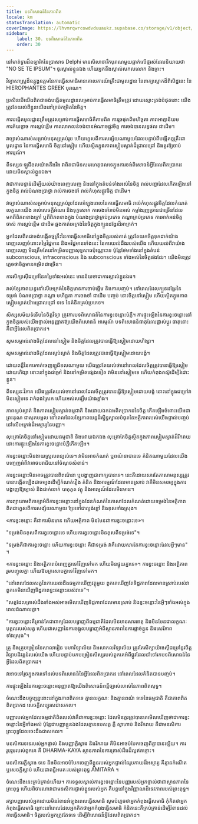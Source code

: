 ```yaml
---
title: បទពិសោធន៍នៃភាពពិត
locale: km
statusTranslation: automatic
coverImage: https://lhvmrqwrcowdvduuaukz.supabase.co/storage/v1/object/public/strapi-uploads/small_cover-educacion-fundamental.webp-2d51a7828a2b1309555be27f7e2a61a0.webp
sidebar:
    label: 30. បទពិសោធន៍នៃភាពពិត
    order: 30
---
```

នៅមាត់ទ្វារដ៏ឧឡារិកនៃប្រាសាទ Delphi មានសិលាចារឹកបុរាណមួយឆ្លាក់លើថ្មរស់ដែលនិយាយថា "NO SE TE IPSUM"។ ចូរស្គាល់ខ្លួនឯង ហើយអ្នកនឹងស្គាល់សកលលោក និងព្រះ។

វិទ្យាសាស្រ្តដ៏ឧត្តុង្គឧត្តមនៃការធ្វើសមាធិមានគោលការណ៍គ្រឹះជាមូលដ្ឋាន នៃពាក្យស្លោកដ៏ពិសិដ្ឋនេះ នៃ HIEROPHANTES GREEK បុរាណ។

ប្រសិនបើយើងពិតជាចង់បង្កើតមូលដ្ឋានសម្រាប់ការធ្វើសមាធិត្រឹមត្រូវ ដោយស្មោះត្រង់បំផុតនោះ យើងត្រូវតែយល់ពីខ្លួនយើងនៅគ្រប់កម្រិតនៃចិត្ត។

ការបង្កើតមូលដ្ឋានត្រឹមត្រូវសម្រាប់ការធ្វើសមាធិគឺតាមពិត ការរួចផុតពីមហិច្ឆតា ភាពអាត្មានិយម ការភ័យខ្លាច ការស្អប់ខ្ពើម ការលោភលន់ចង់បានអំណាចផ្លូវចិត្ត ការចង់បានលទ្ធផល ជាដើម។

វាច្បាស់ណាស់សម្រាប់មនុស្សគ្រប់រូប ហើយហួសពីការសង្ស័យណាមួយដែលបន្ទាប់ពីបង្កើតថ្មគ្រឹះជាមូលដ្ឋាន នៃការធ្វើសមាធិ ចិត្តនៅស្ងៀម ហើយស្ថិតក្នុងភាពស្ងៀមស្ងាត់ដ៏ជ្រាលជ្រៅ និងគួរឱ្យចាប់អារម្មណ៍។

ពីទស្សនៈឡូជីខលយ៉ាងតឹងរឹង វាពិតជាមិនសមហេតុផលទេក្នុងការចង់ពិសោធន៍អ្វីដែលពិតប្រាកដ ដោយមិនស្គាល់ខ្លួនឯង។

វាជាការបន្ទាន់ដើម្បីយល់យ៉ាងពេញលេញ និងនៅក្នុងតំបន់ទាំងអស់នៃចិត្ត រាល់បញ្ហាដែលកើតឡើងនៅក្នុងចិត្ត រាល់បំណងប្រាថ្នា រាល់ការចងចាំ រាល់កំហុសផ្លូវចិត្ត ជាដើម។

វាច្បាស់ណាស់សម្រាប់មនុស្សគ្រប់រូបដែលអំឡុងពេលនៃការធ្វើសមាធិ រាល់កំហុសផ្លូវចិត្តដែលកំណត់លក្ខណៈយើង រាល់សេចក្តីអំណរ និងទុក្ខសោក ការចងចាំរាប់មិនអស់ កម្លាំងរុញច្រានជាច្រើនដែលមកពីពិភពខាងក្រៅ ឬពីពិភពខាងក្នុង បំណងប្រាថ្នាគ្រប់ប្រភេទ តណ្ហាគ្រប់ប្រភេទ ការអាក់អន់ចិត្តចាស់ ការស្អប់ខ្ពើម ជាដើម ឆ្លងកាត់អេក្រង់នៃចិត្តក្នុងក្បួនដង្ហែរដ៏អាក្រក់។

អ្នកដែលពិតជាចង់បង្កើតថ្មគ្រឹះនៃការធ្វើសមាធិនៅក្នុងចិត្តរបស់គាត់ ត្រូវតែយកចិត្តទុកដាក់យ៉ាងពេញលេញចំពោះតម្លៃវិជ្ជមាន និងអវិជ្ជមានទាំងនេះ នៃការយល់ដឹងរបស់យើង ហើយយល់ពីវាយ៉ាងពេញលេញ មិនត្រឹមតែនៅកម្រិតបញ្ញាសុទ្ធសាធប៉ុណ្ណោះទេ ប៉ុន្តែថែមទាំងនៅក្នុងតំបន់ subconscious, infraconscious និង subconscious ទាំងអស់នៃចិត្តផងដែរ។ យើងមិនត្រូវភ្លេចថាចិត្តមានកម្រិតជាច្រើន។

ការសិក្សាស៊ីជម្រៅនៃតម្លៃទាំងអស់នេះ មានន័យថាជាការស្គាល់ខ្លួនឯង។

រាល់ខ្សែភាពយន្តនៅលើអេក្រង់នៃចិត្តមានការចាប់ផ្តើម និងការបញ្ចប់។ នៅពេលដែលក្បួនដង្ហែរនៃទម្រង់ បំណងប្រាថ្នា តណ្ហា មហិច្ឆតា ការចងចាំ ជាដើម បញ្ចប់ នោះចិត្តនៅស្ងៀម ហើយស្ថិតក្នុងភាពស្ងៀមស្ងាត់យ៉ាងជ្រាលជ្រៅ ទទេ នៃគំនិតគ្រប់ប្រភេទ។

សិស្សសម័យទំនើបនៃចិត្តវិទ្យា ត្រូវការបទពិសោធន៍នៃការខ្វះចន្លោះបំភ្លឺ។ ការផ្ទុះឡើងនៃការខ្វះចន្លោះនៅក្នុងចិត្តរបស់យើងផ្ទាល់អនុញ្ញាតឱ្យយើងពិសោធន៍ អារម្មណ៍ បទពិសោធន៍ធាតុដែលផ្លាស់ប្តូរ ធាតុនោះគឺជាអ្វីដែលពិតប្រាកដ។

សូមសម្គាល់រវាងចិត្តដែលនៅស្ងៀម និងចិត្តដែលត្រូវបានធ្វើឱ្យស្ងៀមដោយហិង្សា។

សូមសម្គាល់រវាងចិត្តដែលស្ងប់ស្ងាត់ និងចិត្តដែលត្រូវបានធ្វើឱ្យស្ងៀមដោយបង្ខំ។

ដោយពន្លឺនៃការកាត់ចេញឡូជីខលណាមួយ យើងត្រូវតែយល់ថានៅពេលដែលចិត្តត្រូវបានធ្វើឱ្យស្ងៀមដោយហិង្សា នោះនៅក្នុងជម្រៅ និងនៅកម្រិតផ្សេងទៀត វាមិននៅស្ងៀមទេ ហើយកំពុងតស៊ូដើម្បីរំដោះខ្លួន។

ពីទស្សនៈវិភាគ យើងត្រូវតែយល់ថានៅពេលដែលចិត្តត្រូវបានធ្វើឱ្យស្ងៀមដោយបង្ខំ នោះនៅក្នុងជម្រៅវាមិនស្ងៀមទេ វាកំពុងស្រែក ហើយអស់សង្ឃឹមយ៉ាងខ្លាំង។

ភាពស្ងប់ស្ងាត់ និងភាពស្ងៀមស្ងាត់ធម្មជាតិ និងដោយឯកឯងពិតប្រាកដនៃចិត្ត កើតឡើងចំពោះយើងជាព្រះគុណ ជាសុភមង្គល នៅពេលដែលខ្សែភាពយន្តដ៏ស្និទ្ធស្នាលបំផុតនៃអត្ថិភាពរបស់យើងផ្ទាល់បញ្ចប់នៅលើអេក្រង់ដ៏អស្ចារ្យនៃបញ្ញា។

លុះត្រាតែចិត្តនៅស្ងៀមដោយធម្មជាតិ និងដោយឯកឯង លុះត្រាតែចិត្តស្ថិតក្នុងភាពស្ងៀមស្ងាត់ដ៏រីករាយ នោះការផ្ទុះឡើងនៃការខ្វះចន្លោះបំភ្លឺកើតឡើង។

ការខ្វះចន្លោះមិនងាយស្រួលពន្យល់ទេ។ វាមិនអាចកំណត់ ឬពណ៌នាបានទេ គំនិតណាមួយដែលយើងបញ្ចេញអំពីវាអាចបរាជ័យនៅចំណុចសំខាន់។

ការខ្វះចន្លោះមិនអាចត្រូវបានពិពណ៌នា ឬបង្ហាញជាពាក្យបានទេ។ នេះគឺដោយសារតែភាសាមនុស្សត្រូវបានបង្កើតឡើងជាចម្បងដើម្បីកំណត់រឿង គំនិត និងអារម្មណ៍ដែលមានស្រាប់ វាគឺមិនសមរម្យក្នុងការបង្ហាញឱ្យច្បាស់ និងជាក់លាក់ បាតុភូត វត្ថុ និងអារម្មណ៍ដែលមិនមាន។

ការព្យាយាមពិភាក្សាអំពីការខ្វះចន្លោះនៅក្នុងដែនកំណត់នៃភាសាដែលកំណត់ដោយទម្រង់នៃអត្ថិភាព ពិតជាហួសពីការសង្ស័យណាមួយ ប្រែទៅជាល្ងង់ខ្លៅ និងខុសទាំងស្រុង។

«ការខ្វះចន្លោះ គឺជាការមិនមាន ហើយអត្ថិភាព មិនមែនជាការខ្វះចន្លោះទេ»។

"ទម្រង់មិនខុសពីការខ្វះចន្លោះទេ ហើយការខ្វះចន្លោះមិនខុសពីទម្រង់ទេ"។

"ទម្រង់គឺជាការខ្វះចន្លោះ ហើយការខ្វះចន្លោះ គឺជាទម្រង់ វាគឺដោយសារតែការខ្វះចន្លោះដែលអ្វីៗមាន" ។

«ការខ្វះចន្លោះ និងអត្ថិភាពបំពេញគ្នាទៅវិញទៅមក ហើយមិនផ្ទុយគ្នាទេ»។ ការខ្វះចន្លោះ និងអត្ថិភាពរួមបញ្ចូលគ្នា ហើយឱបក្រសោបគ្នាទៅវិញទៅមក។

"នៅពេលដែលសត្វនៃការយល់ដឹងធម្មតាឃើញវត្ថុមួយ ពួកគេឃើញតែទិដ្ឋភាពដែលមានស្រាប់របស់វា ពួកគេមិនឃើញទិដ្ឋភាពខ្វះចន្លោះរបស់វាទេ"។

"សត្វដែលត្រាស់ដឹងទាំងអស់អាចមើលឃើញទិដ្ឋភាពដែលមានស្រាប់ និងខ្វះចន្លោះនៃអ្វីៗទាំងអស់ក្នុងពេលដំណាលគ្នា។

"ការខ្វះចន្លោះគឺគ្រាន់តែជាពាក្យដែលបង្ហាញពីធម្មជាតិដែលមិនមានសារធាតុ និងមិនមែនជាលក្ខណៈបុគ្គលរបស់សត្វ ហើយជាសញ្ញានៃការចង្អុលបង្ហាញអំពីស្ថានភាពនៃការផ្ដាច់ខ្លួន និងសេរីភាពទាំងស្រុង"។

គ្រូ និងគ្រូបង្រៀននៃសាលារៀន មហាវិទ្យាល័យ និងសាកលវិទ្យាល័យ ត្រូវតែសិក្សាយ៉ាងស៊ីជម្រៅនូវចិត្តវិទ្យាបដិវត្តន៍របស់យើង ហើយបន្ទាប់មកបង្រៀនសិស្សរបស់ពួកគេអំពីផ្លូវដែលនាំទៅរកបទពិសោធន៍នៃអ្វីដែលពិតប្រាកដ។

វាអាចទៅរួចក្នុងការទៅដល់បទពិសោធន៍នៃអ្វីដែលពិតប្រាកដ នៅពេលដែលគំនិតបានបញ្ចប់។

ការផ្ទុះឡើងនៃការខ្វះចន្លោះអនុញ្ញាតឱ្យយើងពិសោធន៍ពន្លឺច្បាស់លាស់នៃភាពពិតសុទ្ធ។

ចំណេះដឹងបច្ចុប្បន្ននោះនៅក្នុងភាពពិតទទេ គ្មានលក្ខណៈ និងគ្មានពណ៌ ទទេនៃធម្មជាតិ គឺជាភាពពិតពិតប្រាកដ សេចក្តីសប្បុរសជាសកល។

បញ្ញារបស់អ្នកដែលធម្មជាតិពិតរបស់វាគឺជាការខ្វះចន្លោះ ដែលមិនគួរត្រូវបានគេមើលឃើញថាជាការខ្វះចន្លោះនៃអ្វីទាំងអស់ ប៉ុន្តែជាបញ្ញាខ្លួនឯងដែលគ្មានឧបសគ្គ ភ្លឺ ស្វាហាប់ និងរីករាយ គឺជាមនសិការ ព្រះពុទ្ធដែលចេះដឹងជាសកល។

មនសិការទទេរបស់អ្នកផ្ទាល់ និងបញ្ញាភ្លឺស្វាង និងរីករាយ គឺមិនអាចបំបែកចេញពីគ្នាបានឡើយ។ ការរួបរួមរបស់ពួកគេ គឺ DHARMA-KAYA ស្ថានភាពនៃការត្រាស់ដឹងដ៏ល្អឥតខ្ចោះ។

មនសិការភ្លឺស្វាង ទទេ និងមិនអាចបំបែកចេញពីខ្លួនរបស់អ្នកផ្ទាល់នៃរូបកាយដ៏អស្ចារ្យ គឺគ្មានកំណើត ឬសេចក្តីស្លាប់ ហើយជាពន្លឺអមតៈរបស់ព្រះពុទ្ធ AMITARA ។

ចំណេះដឹងនេះគ្រប់គ្រាន់ហើយ។ ការទទួលស្គាល់ការខ្វះចន្លោះនៃបញ្ញារបស់អ្នកផ្ទាល់ថាជាស្ថានភាពនៃព្រះពុទ្ធ ហើយពិចារណាវាជាមនសិការផ្ទាល់ខ្លួនរបស់អ្នក គឺបន្តនៅក្នុងវិញ្ញាណដ៏ទេវភាពរបស់ព្រះពុទ្ធ។

រក្សាបញ្ញារបស់អ្នកដោយមិនរំខានអំឡុងពេលធ្វើសមាធិ សូមបំភ្លេចថាអ្នកកំពុងធ្វើសមាធិ កុំគិតថាអ្នកកំពុងធ្វើសមាធិ ព្រោះនៅពេលដែលអ្នកគិតថាអ្នកកំពុងធ្វើសមាធិ គំនិតនេះគឺគ្រប់គ្រាន់ដើម្បីរំខានដល់ការធ្វើសមាធិ។ ចិត្តរបស់អ្នកត្រូវតែទទេ ដើម្បីពិសោធន៍អ្វីដែលពិតប្រាកដ។

